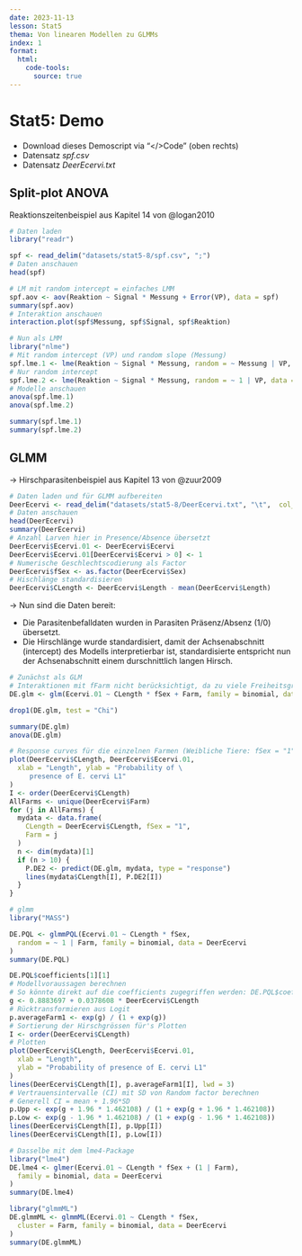 ```yaml
---
date: 2023-11-13
lesson: Stat5
thema: Von linearen Modellen zu GLMMs
index: 1
format:
  html:
    code-tools:
      source: true
---
```


# Stat5: Demo

-   Download dieses Demoscript via "\</\>Code" (oben rechts)
-   Datensatz *spf.csv*
-   Datensatz *DeerEcervi.txt*

## Split-plot ANOVA

Reaktionszeitenbeispiel aus Kapitel 14 von @logan2010

```r
# Daten laden
library("readr")

spf <- read_delim("datasets/stat5-8/spf.csv", ";")
# Daten anschauen
head(spf)

# LM mit random intercept = einfaches LMM
spf.aov <- aov(Reaktion ~ Signal * Messung + Error(VP), data = spf)
summary(spf.aov)
# Interaktion anschauen
interaction.plot(spf$Messung, spf$Signal, spf$Reaktion)

# Nun als LMM
library("nlme")
# Mit random intercept (VP) und random slope (Messung)
spf.lme.1 <- lme(Reaktion ~ Signal * Messung, random = ~ Messung | VP, data = spf)
# Nur random intercept
spf.lme.2 <- lme(Reaktion ~ Signal * Messung, random = ~ 1 | VP, data = spf)
# Modelle anschauen
anova(spf.lme.1)
anova(spf.lme.2)

summary(spf.lme.1)
summary(spf.lme.2)
```

## GLMM

-\> Hirschparasitenbeispiel aus Kapitel 13 von @zuur2009

```r
# Daten laden und für GLMM aufbereiten
DeerEcervi <- read_delim("datasets/stat5-8/DeerEcervi.txt", "\t",  col_types = cols("Farm" = "f"))
# Daten anschauen
head(DeerEcervi)
summary(DeerEcervi)
# Anzahl Larven hier in Presence/Absence übersetzt
DeerEcervi$Ecervi.01 <- DeerEcervi$Ecervi
DeerEcervi$Ecervi.01[DeerEcervi$Ecervi > 0] <- 1
# Numerische Geschlechtscodierung als Factor
DeerEcervi$fSex <- as.factor(DeerEcervi$Sex)
# Hischlänge standardisieren
DeerEcervi$CLength <- DeerEcervi$Length - mean(DeerEcervi$Length)
```

-\> Nun sind die Daten bereit:

-   Die Parasitenbefalldaten wurden in Parasiten Präsenz/Absenz (1/0) übersetzt.
-   Die Hirschlänge wurde standardisiert, damit der Achsenabschnitt (intercept) des Modells interpretierbar ist, standardisierte entspricht nun der Achsenabschnitt einem durschnittlich langen Hirsch.

```r
# Zunächst als GLM
# Interaktionen mit fFarm nicht berücksichtigt, da zu viele Freiheitsgrade verbraucht würden
DE.glm <- glm(Ecervi.01 ~ CLength * fSex + Farm, family = binomial, data = DeerEcervi)

drop1(DE.glm, test = "Chi")

summary(DE.glm)
anova(DE.glm)

# Response curves für die einzelnen Farmen (Weibliche Tiere: fSex = "1" )
plot(DeerEcervi$CLength, DeerEcervi$Ecervi.01,
  xlab = "Length", ylab = "Probability of \
     presence of E. cervi L1"
)
I <- order(DeerEcervi$CLength)
AllFarms <- unique(DeerEcervi$Farm)
for (j in AllFarms) {
  mydata <- data.frame(
    CLength = DeerEcervi$CLength, fSex = "1",
    Farm = j
  )
  n <- dim(mydata)[1]
  if (n > 10) {
    P.DE2 <- predict(DE.glm, mydata, type = "response")
    lines(mydata$CLength[I], P.DE2[I])
  }
}

# glmm
library("MASS")

DE.PQL <- glmmPQL(Ecervi.01 ~ CLength * fSex,
  random = ~ 1 | Farm, family = binomial, data = DeerEcervi
)
summary(DE.PQL)

DE.PQL$coefficients[1][1]
# Modellvoraussagen berechnen
# So könnte direkt auf die coefficients zugegriffen werden: DE.PQL$coefficients[[1]][1]
g <- 0.8883697 + 0.0378608 * DeerEcervi$CLength
# Rücktransformieren aus Logit
p.averageFarm1 <- exp(g) / (1 + exp(g))
# Sortierung der Hirschgrössen für's Plotten
I <- order(DeerEcervi$CLength)
# Plotten
plot(DeerEcervi$CLength, DeerEcervi$Ecervi.01,
  xlab = "Length",
  ylab = "Probability of presence of E. cervi L1"
)
lines(DeerEcervi$CLength[I], p.averageFarm1[I], lwd = 3)
# Vertrauensintervalle (CI) mit SD von Random factor berechnen
# Generell CI = mean + 1.96*SD
p.Upp <- exp(g + 1.96 * 1.462108) / (1 + exp(g + 1.96 * 1.462108))
p.Low <- exp(g - 1.96 * 1.462108) / (1 + exp(g - 1.96 * 1.462108))
lines(DeerEcervi$CLength[I], p.Upp[I])
lines(DeerEcervi$CLength[I], p.Low[I])

# Dasselbe mit dem lme4-Package
library("lme4")
DE.lme4 <- glmer(Ecervi.01 ~ CLength * fSex + (1 | Farm),
  family = binomial, data = DeerEcervi
)
summary(DE.lme4)

library("glmmML")
DE.glmmML <- glmmML(Ecervi.01 ~ CLength * fSex,
  cluster = Farm, family = binomial, data = DeerEcervi
)
summary(DE.glmmML)
```
